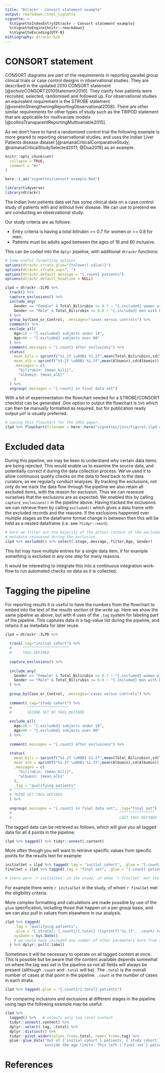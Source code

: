 ```yaml
---
title: "Dtrackr - Consort statement example"
output: rmarkdown::html_vignette
vignette: >
  %\VignetteIndexEntry{Dtrackr - Consort statement example}
  %\VignetteEngine{knitr::rmarkdown}
  %\VignetteEncoding{UTF-8}
bibliography: dtrackr.bib
---
```


# CONSORT statement

CONSORT diagrams are part of the requirements in reporting parallel group clinical trials or case control designs in observational studies. They are described in the updated 2010 CONSORT statement [@schulzCONSORT2010Statement2010]. They clarify how patients were recruited, selected, randomised and followed up. For observational studies an equivalent requirement is the STROBE statement [@vonelmStrengtheningReportingObservational2008]. There are other similar requirements for other types of study such as the TRIPOD statement that are applicable for multivariate models [@collinsTransparentReportingMultivariable2015].

As we don't have to hand a randomised control trial the following example is more geared to reporting observational studies, and uses the Indian Liver Patients disease dataset [@ramanaCriticalComparativeStudy; @ramanaCriticalStudySelected2011; @Dua2019] as an example.

```r
knitr::opts_chunk$set(
  collapse = TRUE,
  comment = "#>"
)

here::i_am("vignettes/consort-example.Rmd")

```

```r
library(tidyverse)
library(dtrackr)

```

The Indian liver patients data set has some clinical data on a case control study of patients with and without liver disease. We can use to pretend we are conducting an observational study.

Our study criteria are as follows:

* Entry criteria is having a total bilirubin >= 0.7 for women or >= 0.8 for men.
* Patients must be adults aged between the ages of 18 and 80 inclusive.

This can be coded into the `dplyr` pipeline, with additional `dtrackr` functions:

```r
# Some useful formatting options
options(dtrackr.strata_glue="{tolower(.value)}")
options(dtrackr.strata_sep=", ")
options(dtrackr.default_message = "{.count} patients")
options(dtrackr.default_headline = NULL)

ilpd = dtrackr::ILPD %>% 
  track() %>%
  capture_exclusions() %>%
  include_any(
    Gender == "Female" & Total_Bilirubin >= 0.7 ~ "{.included} women with bili>0.7",
    Gender == "Male" & Total_Bilirubin >= 0.8 ~ "{.included} men with bili>0.8"
  ) %>%
  group_by(Case_or_Control, .messages="cases versus controls") %>%
  comment() %>%
  exclude_all(
    Age<18 ~ "{.excluded} subjects under 18",
    Age>80 ~ "{.excluded} subjects over 80"
  ) %>%
  comment(.messages = "{.count} after exclusions") %>%
  status(
    mean_bili = sprintf("%1.2f \u00B1 %1.2f",mean(Total_Bilirubin),sd(Total_Protein)),
    mean_alb = sprintf("%1.2f \u00B1 %1.2f",mean(Albumin),sd(Albumin)),
    .messages = c(
      "bilirubin: {mean_bili}",
      "albumin: {mean_alb}"
    )                    
  ) %>%
  ungroup(.messages = "{.count} in final data set")

```

With a bit of experimentation the flowchart needed for a STROBE/CONSORT checklist can be generated. One option to output the flowchart is `SVG` which can then be manually formatted as required, but for publication ready output `pdf` is usually preferred.

```r
# saving this flowchart for the JOSS paper.
ilpd %>% flowchart(filename = here::here("vignettes/joss/figure1-ilpd-consort.pdf"))
```

# Excluded data

During this pipeline, we may be keen to understand why certain data items are being rejected. This would enable us to examine the source data, and potentially correct it during the data collection process. We've used it to allow continuous quality checks on the data to feed back to the data curators, as we regularly conduct analyses. By tracking the exclusions, not only do we track the data flow through the pipeline we also retain all excluded items, with the reason for exclusion. Thus we can reassure ourselves that the exclusions are as expected. We enabled this by calling `capture_exclusions()` in the pipeline above. Having tracked the exclusions we can retrieve them by calling `excluded()` which gives a data frame with the excluded records and the reasons. If the exclusions happened over multiple stages as the dataframe format change in between then this will be held as a nested dataframe (i.e. see `?tidyr::nest`):

```r

# here we filter out the majority of the actual content of the excluded data to focus on the 
# metadata recovered during the exclusion.
ilpd %>% excluded() %>% select(.stage,.message,.filter,Age, Gender)

```

This list may have multiple entries for a single data item, if for example something is excluded in any one step for many reasons.

It would be interesting to integrate this into a continuous integration work-flow to run automated checks on data as it is collected.

# Tagging the pipeline

For reporting results it is useful to have the numbers from the flowchart to embed into the text of the results section of the write up. Here we show the same pipeline as above, but with 4 uses of the `.tag` system for labeling part of the pipeline. This captures data in a tag-value list during the pipeline, and retains it as metadata for later reuse. 

```r

ilpd = dtrackr::ILPD %>% 
  
  track(.tag="initial cohort") %>%
  #     ^^^^^^^^^^^^^^^^^^^^^
  #     TAGS DEFINED
  
  capture_exclusions() %>%
  
  include_any(
    Gender == "Female" & Total_Bilirubin >= 0.7 ~ "{.included} women with bili>0.7",
    Gender == "Male" & Total_Bilirubin >= 0.8 ~ "{.included} men with bili>0.8"
  ) %>%
  
  group_by(Case_or_Control, .messages="cases versus controls") %>%
  
  comment(.tag="study cohort") %>%
  #       ^^^^^^^^^^^^^^^^^^^
  #       SECOND SET OF TAGS DEFINED
  
  exclude_all(
    Age<18 ~ "{.excluded} subjects under 18",
    Age>80 ~ "{.excluded} subjects over 80"
  ) %>%
  
  comment(.messages = "{.count} after exclusions") %>%
  
  status(
    mean_bili = sprintf("%1.2f \u00B1 %1.2f",mean(Total_Bilirubin),sd(Total_Protein)),
    mean_alb = sprintf("%1.2f \u00B1 %1.2f",mean(Albumin),sd(Albumin)),
    .messages = c(
      "bilirubin: {mean_bili}",
      "albumin: {mean_alb}"
    ),
    .tag = "qualifying patients"
  # ^^^^^^^^^^^^^^^^^^^^^^^^^^^^
  # THIRD SET TAGS DEFINED
  ) %>%
  
  ungroup(.messages = "{.count} in final data set", .tag="final set")
  #                                                 ^^^^^^^^^^^^^^^^
  #                                                 LAST TAGS DEFINED
```

The tagged data can be retrieved as follows, which will give you all tagged data for all 4 points in the pipeline:

```r
ilpd %>% tagged() %>% tidyr::unnest(.content)
```

More often though you will want to retrieve specific values from specific points for the results text for example:

```r
initialSet = ilpd %>% tagged(.tag = "initial cohort", .glue = "{.count} patients")
finalSet = ilpd %>% tagged(.tag = "final set", .glue = "{.count} patients")

# there were `r initialSet` in the study, of whom `r finalSet` met the eligibility criteria.
```

For example there were `r initialSet` in the study, of whom `r finalSet` met the eligibility criteria.

More complex formatting and calculations are made possible by use of the `glue` specification, including those that happen on a per group basis, and we can also pull in values from elsewhere in our analysis.

```r
ilpd %>% tagged(
    .tag = "qualifying patients", 
    .glue = "{.strata}: {.count}/{.total} ({sprintf('%1.1f', .count/.total*100)}%) patients on {sysDate}, with a mean bilirubin of {mean_bili}", 
    sysDate = Sys.Date()
    # we could have included any number of other parameters here from the global environment
  ) %>% dplyr::pull(.label)
```

Sometimes it will be necessary to operate on all tagged content at once. This is possible but be aware that the content available depends somewhat on where the tag was set in the pipeline so not all fields will always be present (although `.count` and `.total` will be). The `.total` is the overall number of cases at that point in the pipeline. `.count` is the number of cases in each strata.

```r
ilpd %>% tagged(.glue = "{.count}/{.total} patients")
```

For comparing inclusions and exclusions at different stages in the pipeline using tags the following example may be useful:

```r
ilpd %>% 
  tagged() %>%   # selects only top level content
  tidyr::unnest(.content) %>% 
  dplyr::select(.tag, .total) %>% 
  dplyr::distinct() %>%
  tidyr::pivot_wider(values_from=.total, names_from=.tag) %>% 
  glue::glue_data("Out of {`initial cohort`} patients, {`study cohort`} were eligible for inclusion on the basis of their liver function tests but {`study cohort`-`qualifying patients`} were 
                  outside the age limits. This left {`final set`} patients included in the final study (i.e. overall {`initial cohort`-`final set`} were removed).")
```

# References

<div id="refs"></div>

